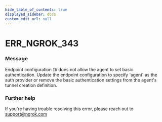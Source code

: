 ```yaml
---
hide_table_of_contents: true
displayed_sidebar: docs
custom_edit_url: null
---
```



# ERR_NGROK_343

### Message

Endpoint configuration `ID` does not allow the agent to set basic authentication.
Update the endpoint configuration to specify 'agent' as the auth provider or remove the basic authentication settings from the agent's tunnel creation definition.

### Further help

If you're having trouble resolving this error, please reach out to [support@ngrok.com](mailto:support@ngrok.com?subject=Help%20with%20ERR_NGROK_343)

<ErrorDetails error="err_ngrok_343" />

